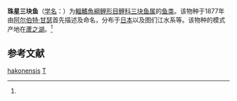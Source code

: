 {{Speciesbox
| genus = Tribolodon
| species = hakonensis
| authority = [[阿尔伯特·甘瑟|Günther]], 1877<ref name='id5812'>{{cite web| url =http://www.bioinfo.cn/db05/BjdwSpecies.php?action=view&id=5812| title =珠星三块鱼| work =中国动物物种编目数据库| publisher =中国科学院微生物研究所| author =中国科学院动物研究所| accessdate =2009-04-11| deadurl =yes| archiveurl =https://web.archive.org/web/20160305042500/http://www.bioinfo.cn/db05/BjdwSpecies.php?action=view&id=5812| archivedate =2016-03-05}}</ref>
}}

'''珠星三块鱼'''（[[学名|学名]]：{{lang|la|''Tribolodon hakonensis''}}）为[[輻鰭魚綱|輻鰭魚綱]][[鲤形目|鲤形目]][[鲤科|鲤科]][[三块鱼属|三块鱼属]]的[[鱼类|鱼类]]。该物种于1877年由[[阿尔伯特·甘瑟|阿尔伯特·甘瑟]]首先描述及命名，分布于[[日本|日本]]以及图们江水系等。该物种的模式产地在[[蘆之湖|蘆之湖]]。<ref name='id5812'/>

== 参考文献 ==
{{reflist}}

{{Taxonbar|from=Q1072518}}

[[Category:三齒雅羅魚屬|hakonensis]]
[[Category:1877年描述的鱼类|T]]


{{鯉形目小作品}}